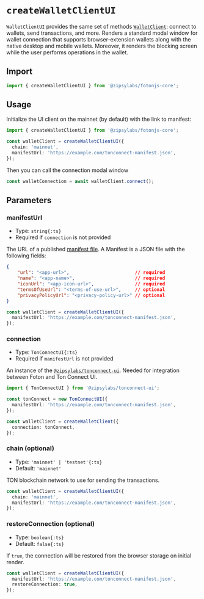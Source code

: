 # `createWalletClientUI`

`WalletClientUI` provides the same set of methods [`WalletClient`](./index): connect to wallets, send transactions, and more.
Renders a standard modal window for wallet connection that supports browser-extension wallets along with the native desktop and mobile wallets.
Moreover, it renders the blocking screen while the user performs operations in the wallet.

## Import

```ts
import { createWalletClientUI } from '@zipsylabs/fotonjs-core';
```

## Usage

Initialize the UI client on the mainnet (by default) with the link to manifest:

```ts
import { createWalletClientUI } from '@zipsylabs/fotonjs-core';

const walletClient = createWalletClientUI({
  chain: 'mainnet',
  manifestUrl: 'https://example.com/tonconnect-manifest.json',
});
```

Then you can call the connection modal window

```ts
const walletConnection = await walletClient.connect();
```

## Parameters

### manifestUrl
- Type: `string{:ts}`
- Required if `connection` is not provided

The URL of a published [manifest file](https://docs.ton.org/develop/dapps/ton-connect/manifest). A Manifest is a JSON file with the following fields:

```json
{
    "url": "<app-url>",                        // required
    "name": "<app-name>",                      // required
    "iconUrl": "<app-icon-url>",               // required
    "termsOfUseUrl": "<terms-of-use-url>",     // optional
    "privacyPolicyUrl": "<privacy-policy-url>" // optional
}
```

```ts {2}
const walletClient = createWalletClientUI({
  manifestUrl: 'https://example.com/tonconnect-manifest.json',
});
```

### connection
- Type: `TonConnectUI{:ts}`
- Required if `manifestUrl` is not provided

An instance of the [`@zipsylabs/tonconnect-ui`](https://www.npmjs.com/package/@zipsylabs/tonconnect-ui). Needed for integration between Foton and Ton Connect UI.

```ts
import { TonConnectUI } from '@zipsylabs/tonconnect-ui';

const tonConnect = new TonConnectUI({
  manifestUrl: 'https://example.com/tonconnect-manifest.json',
});

const walletClient = createWalletClient({
  connection: tonConnect,
});
```

### chain (optional)
- Type: `'mainnet' | 'testnet'{:ts}`
- Default: `'mainnet'`

TON blockchain network to use for sending the transactions.

```ts {2}
const walletClient = createWalletClientUI({
  chain: 'mainnet',
  manifestUrl: 'https://example.com/tonconnect-manifest.json',
});
```

### restoreConnection (optional)
- Type: `boolean{:ts}`
- Default: `false{:ts}`

If `true`, the connection will be restored from the browser storage on initial render.

```ts {3}
const walletClient = createWalletClientUI({
  manifestUrl: 'https://example.com/tonconnect-manifest.json',
  restoreConnection: true,
});
```
